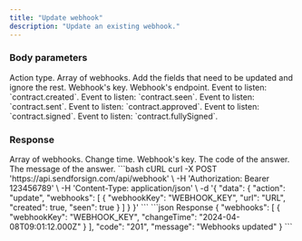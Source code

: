 ```yaml
---
title: "Update webhook"
description: "Update an existing webhook."
---
```


### Body parameters

<ParamField body="action" type="string" required>
  Action type.
</ParamField>

<ParamField body="webhooks" type="string" required>
  Array of webhooks. Add the fields that need to be updated and ignore the rest.

  <Expandable title="child attribute">

  <ParamField body="webhookKey" type="string" required>
    Webhook's key.
  </ParamField>

  <ParamField body="url" type="string">
    Webhook's endpoint.
  </ParamField>

  <ParamField body="created" type="boolean">
    Event to listen: `contract.created`.
  </ParamField>

  <ParamField body="seen" type="boolean">
    Event to listen: `contract.seen`.
  </ParamField>

  <ParamField body="sent" type="boolean">
    Event to listen: `contract.sent`.
  </ParamField>

  <ParamField body="approved" type="boolean">
    Event to listen: `contract.approved`.
  </ParamField>

  <ParamField body="signed" type="boolean">
    Event to listen: `contract.signed`.
  </ParamField>

  <ParamField body="fullySigned" type="boolean">
    Event to listen: `contract.fullySigned`.
  </ParamField>

  </Expandable>

</ParamField>


### Response

<ResponseField name="webhooks" type="string">
    Array of webhooks.

  <Expandable title="child attribute">

  <ResponseField name="changeTime" type="string">
    Change time.
  </ResponseField>

  <ResponseField name="webhookKey" type="string">
    Webhook's key.
  </ResponseField>

  </Expandable>

</ResponseField>

<ResponseField name="code" type="string">
  The code of the answer.
</ResponseField>

<ResponseField name="message" type="string">
  The message of the answer.
</ResponseField>

<RequestExample>
```bash cURL
curl -X POST 'https://api.sendforsign.com/api/webhook' \
     -H 'Authorization: Bearer 123456789' \
     -H 'Content-Type: application/json' \
     -d '{
    "data": {
        "action": "update",
        "webhooks": [
            {
                "webhookKey": "WEBHOOK_KEY",
                "url": "URL",
                "created": true,
                "seen": true
            }
        ]
    }
}'
```
</RequestExample>

<ResponseExample>
```json Response
{
    "webhooks": [
        {
            "webhookKey": "WEBHOOK_KEY",
            "changeTime": "2024-04-08T09:01:12.000Z"
        }
    ],
    "code": "201",
    "message": "Webhooks updated"
}
```
</ResponseExample>

